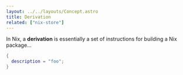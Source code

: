 ```yaml
---
layout: ../../layouts/Concept.astro
title: Derivation
related: ["nix-store"]
---
```


In Nix, a **derivation** is essentially a set of instructions for building a Nix package...

```nix
{
  description = "foo";
}
```
